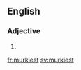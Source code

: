 ==English==

===Adjective===
{{head|en|adjective superlative form}}

# {{en-superlative of|murky}}

[[fr:murkiest]]
[[sv:murkiest]]